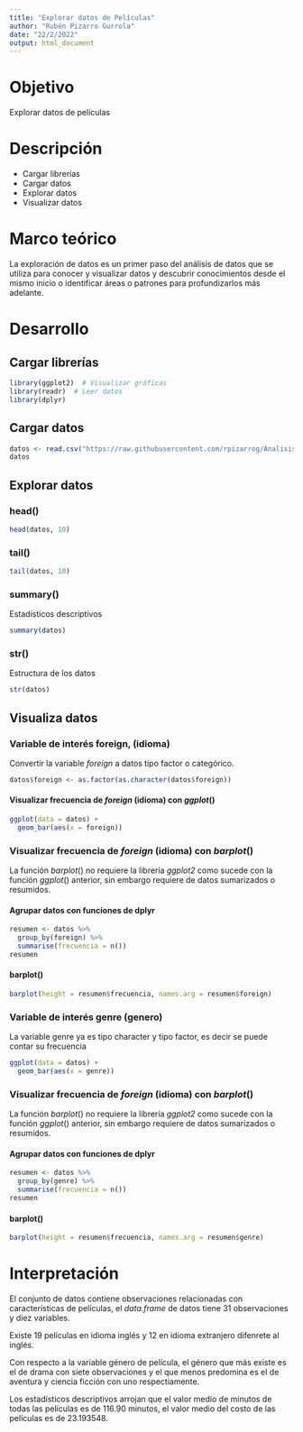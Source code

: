 ---
title: "Explorar datos de Películas"
author: "Rubén Pizarro Gurrola"
date: "22/2/2022"
output: html_document
---

# Objetivo

Explorar datos de películas

# Descripción

-   Cargar librerías
-   Cargar datos
-   Explorar datos
-   Visualizar datos

# Marco teórico

La exploración de datos es un primer paso del análisis de datos que se utiliza para conocer y visualizar datos y descubrir conocimientos desde el mismo inicio o identificar áreas o patrones para profundizarlos más adelante.

# Desarrollo

## Cargar librerías

```{r message=FALSE, warning=FALSE}
library(ggplot2)  # Visualizar gráficas
library(readr)  # Leer datos
library(dplyr)

```

## Cargar datos

```{r}
datos <- read.csv("https://raw.githubusercontent.com/rpizarrog/Analisis-Inteligente-de-datos/main/datos/movies-db.csv", stringsAsFactors = TRUE )
datos
```

## Explorar datos

### head()

```{r}
head(datos, 10)
```

### tail()

```{r}
tail(datos, 10)
```

### summary()

Estadísticos descriptivos

```{r}
summary(datos)
```

### str()

Estructura de los datos

```{r}
str(datos)

```

## Visualiza datos

### Variable de interés foreign, (idioma)

Convertir la variable *foreign* a datos tipo factor o categórico.

```{r}
datos$foreign <- as.factor(as.character(datos$foreign))
```

#### Visualizar frecuencia de *foreign* (idioma) con *ggplot*()

```{r}
ggplot(data = datos) +
  geom_bar(aes(x = foreign))

```

### Visualizar frecuencia de *foreign* (idioma) con *barplot*()

La función *barplot*() no requiere la librería *ggplot2* como sucede con la función *ggplot*() anterior, sin embargo requiere de datos sumarizados o resumidos.

#### Agrupar datos con funciones de dplyr

```{r}
resumen <- datos %>%
  group_by(foreign) %>%
  summarise(frecuencia = n())
resumen

```

#### barplot()

```{r}
barplot(height = resumen$frecuencia, names.arg = resumen$foreign)

```

### Variable de interés genre (genero)

La variable genre ya es tipo character y tipo factor, es decir se puede contar su frecuencia

```{r}
ggplot(data = datos) +
  geom_bar(aes(x = genre))

```

### Visualizar frecuencia de *foreign* (idioma) con *barplot*()

La función *barplot*() no requiere la librería *ggplot2* como sucede con la función *ggplot*() anterior, sin embargo requiere de datos sumarizados o resumidos.

#### Agrupar datos con funciones de dplyr

```{r}
resumen <- datos %>%
  group_by(genre) %>%
  summarise(frecuencia = n())
resumen

```

#### barplot()

```{r}
barplot(height = resumen$frecuencia, names.arg = resumen$genre)

```

# 

# Interpretación

El conjunto de datos contiene observaciones relacionadas con características de películas, el *data.frame* de datos tiene 31 observaciones y diez variables.

Existe 19 películas en idioma inglés y 12 en idioma extranjero difenrete al inglés.

Con respecto a la variable género de película, el género que más existe es el de drama con siete observaciones y el que menos predomina es el de aventura y ciencia ficción con uno respectiamente.

Los estadísticos descriptivos arrojan que el valor medio de minutos de todas las películas es de 116.90 minutos, el valor medio del costo de las películas es de 23.193548.
